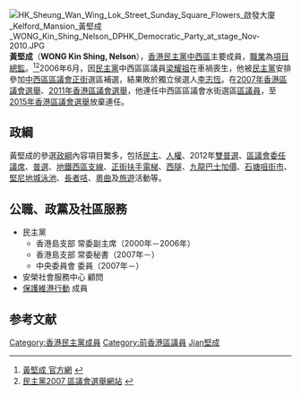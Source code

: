 [[File:HK_Sheung_Wan_Wing_Lok_Street_Sunday_Square_Flowers_啟發大廈_Kelford_Mansion_黃堅成_WONG_Kin_Shing_Nelson_DPHK_Democratic_Party_at_stage_Nov-2010.JPG|thumb]]
{{BLPsources|date=2012年5月}}
'''黃堅成'''（'''WONG Kin Shing, Nelson'''），[[香港民主黨|香港民主黨]][[中西區_(香港)|中西區]]主要成員，[[職業|職業]]為[[項目總監|項目總監]]。<ref>[http://www.dphkweb.org/07dc/dd_detail.php?id=6 黃堅成 官方網] {{webarchive|url=https://web.archive.org/web/20080527152626/http://www.dphkweb.org/07dc/dd_detail.php?id=6 |date=2008-05-27 }}</ref><ref>[http://www.dphkweb.org/07dc/dd_detail.php?id=6 民主黨2007 區議會選舉網站] {{webarchive|url=https://web.archive.org/web/20080527152626/http://www.dphkweb.org/07dc/dd_detail.php?id=6 |date=2008-05-27 }}</ref>2006年6月，因[[民主黨_(香港)|民主黨]]中西區區議員[[梁耀祖|梁耀祖]]在車禍喪生，他被[[民主黨_(香港)|民主黨]]安排參加[[中西區區議會|中西區區議會]][[正街|正街]]選區補選，結果敗於獨立侯選人[[李志恆|李志恆]]。在[[2007年香港區議會選舉|2007年香港區議會選舉]]、[[2011年香港區議會選舉|2011年香港區議會選舉]]，他連任中西區區議會水街選區[[區議員|區議員]]，至[[2015年香港區議會選舉|2015年香港區議會選舉]]放棄連任。

==政綱==
黃堅成的參選[[政綱|政綱]]內容項目繁多，包括[[民主|民主]]、[[人權|人權]]、2012年[[雙普選|雙普選]]、[[區議會|區議會]][[委任議席|委任議席]]、[[普選|普選]]、[[港島綫西延|地鐵西區支線]]、[[正街|正街]][[扶手電梯|扶手電梯]]、[[西隧|西隧]]、[[九龍巴士|九龍巴士]][[加價|加價]]、[[石塘咀市政大廈|石塘咀街市]]、[[堅尼地城泳池|堅尼地城泳池]]、[[長者咭|長者咭]]、[[粵曲|粵曲]]及[[旅遊|旅遊]]活動等。

==公職、政黨及社區服務==
* 民主黨
**香港島支部 常委副主席（2000年－2006年）
**香港島支部 常委秘書（2007年－）
**中央委員會 委員（2007年－）
* 安榮社會服務中心 顧問
* [[保護維港行動|保護維港行動]] 成員

==参考文献==
{{commonscat|WONG Kin-shing Nelson}}
{{Reflist}}

{{start box}}
{{s-before|[[戴卓賢|戴卓賢]]}}
{{s-title|[[中西區區議會|中西區區議員（水街）]]|2008年—2015年}}
{{s-after|[[楊學明_(香港)|楊學明]]}}
{{end}}

{{DEFAULTSORT:Wong黃堅成}}
[[Category:香港民主黨成員|Category:香港民主黨成員]]
[[Category:前香港區議員|Category:前香港區議員]]
[[Category:黃姓|Jian堅成]]


{{HK-poli-bio-stub}}